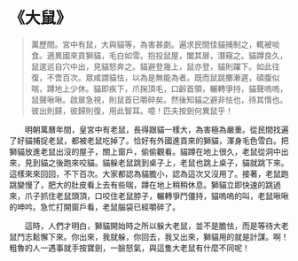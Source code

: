 # 《大鼠》

> 萬歷間。宮中有鼠，大與貓等，為害甚劇。遍求民間佳貓捕制之，輒被啖食。適異國來貢獅貓，毛白如雪。抱投鼠屋，闔其扉，潛窺之。貓蹲良久，鼠逡巡自穴中出，見貓怒奔之。貓避登幾上，鼠亦登，貓則躍下。如此往復，不啻百次。眾咸謂貓怯，以為是無能為者。既而鼠跳擲漸遲，碩腹似喘，蹲地上少休。貓即疾下，爪掬頂毛，口齡首領，輾轉爭持，貓聲嗚嗚，鼠聲啾啾。啟扉急視，則鼠首已嚼碎矣。然後知貓之避非怯也，待其惰也。彼出則歸，彼歸則復，用此智耳。噫！匹夫按劍何異鼠乎！

&emsp;&emsp;明朝萬曆年間，皇宮中有老鼠，長得跟貓一樣大，為害極為嚴重。從民間找遍了好貓捕捉老鼠，都被老鼠吃掉了。恰好有外國進貢來的獅貓，渾身毛色雪白。把獅貓放進老鼠出沒的屋子，關上窗戶，偷偷觀看。貓蹲在地上很久，老鼠從洞中出來，見到貓之後跑來咬貓。貓躲老鼠跳到桌子上，老鼠也跳上桌子，貓就跳下來。這樣來來回回，不下百次。大家都認為貓膽小，認為這次又沒用了。接著，老鼠跑跳變慢了，肥大的肚皮看上去有些喘，蹲在地上稍稍休息。獅貓立即快速的跳過來，爪子抓住老鼠頭頂，口咬住老鼠脖子，輾轉爭鬥僵持，貓嗚嗚的叫，老鼠啾啾的呻吟。急忙打開窗戶看，老鼠腦袋已經嚼碎了。

&emsp;&emsp;這時，人們才明白，獅貓開始時之所以躲大老鼠，並不是膽怯，而是等待大老鼠鬥志鬆懈下來。你出來，我就躲，你回去，我又出來，獅貓用的就是計謀。啊！粗魯的人一遇事就手按寶劍，一臉怒氣，與這隻大老鼠有什麼不同呢！
